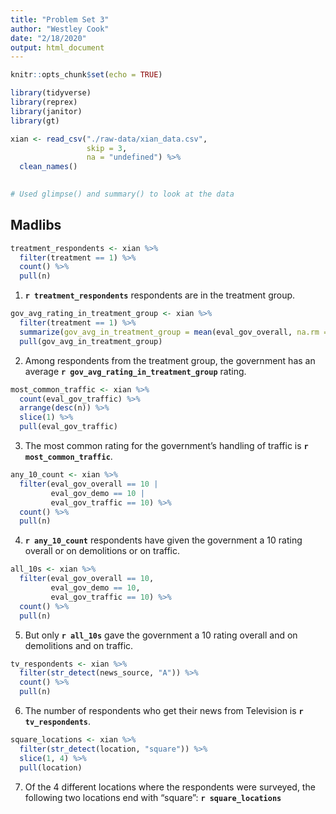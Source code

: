 ```yaml
---
title: "Problem Set 3"
author: "Westley Cook"
date: "2/18/2020"
output: html_document
---
```


```r
knitr::opts_chunk$set(echo = TRUE)

library(tidyverse)
library(reprex)
library(janitor)
library(gt)

```

```r

xian <- read_csv("./raw-data/xian_data.csv",
                 skip = 3,
                 na = "undefined") %>% 
  clean_names()
  

# Used glimpse() and summary() to look at the data


```

## Madlibs

```r

treatment_respondents <- xian %>% 
  filter(treatment == 1) %>% 
  count() %>% 
  pull(n)

```

1. **`r treatment_respondents`** respondents are in the treatment group.

```r


gov_avg_rating_in_treatment_group <- xian %>% 
  filter(treatment == 1) %>% 
  summarize(gov_avg_in_treatment_group = mean(eval_gov_overall, na.rm = TRUE)) %>% 
  pull(gov_avg_in_treatment_group)

```

2. Among respondents from the treatment group, the government has an average **`r gov_avg_rating_in_treatment_group`**
rating.

```r

most_common_traffic <- xian %>% 
  count(eval_gov_traffic) %>% 
  arrange(desc(n)) %>% 
  slice(1) %>% 
  pull(eval_gov_traffic)

```

3. The most common rating for the government’s handling of traffic is **`r most_common_traffic`**.

```r

any_10_count <- xian %>% 
  filter(eval_gov_overall == 10 |
         eval_gov_demo == 10 |
         eval_gov_traffic == 10) %>% 
  count() %>% 
  pull(n)

```

4. **`r any_10_count`** respondents have given the government a 10 rating overall or on demolitions
or on traffic.

```r

all_10s <- xian %>% 
  filter(eval_gov_overall == 10,
         eval_gov_demo == 10,
         eval_gov_traffic == 10) %>% 
  count() %>% 
  pull(n)

```

5. But only **`r all_10s`** gave the government a 10 rating overall and on demolitions and on
traffic.

```r

tv_respondents <- xian %>% 
  filter(str_detect(news_source, "A")) %>% 
  count() %>% 
  pull(n)

```

6. The number of respondents who get their news from Television is **`r tv_respondents`**.

```r

square_locations <- xian %>% 
  filter(str_detect(location, "square")) %>% 
  slice(1, 4) %>% 
  pull(location)

```

7. Of the 4 different locations where the respondents were surveyed, the
following two locations end with “square”: **`r square_locations`**
